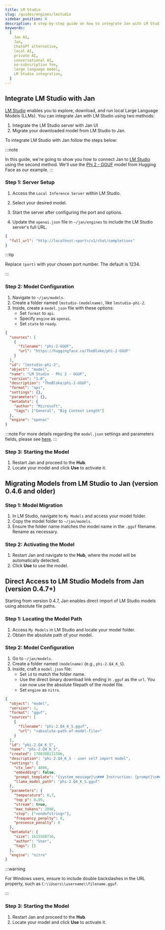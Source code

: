 ```yaml
---
title: LM Studio
slug: /guides/engines/lmstudio
sidebar_position: 8
description: A step-by-step guide on how to integrate Jan with LM Studio.
keywords:
  [
    Jan AI,
    Jan,
    ChatGPT alternative,
    local AI,
    private AI,
    conversational AI,
    no-subscription fee,
    large language model,
    LM Studio integration,
  ]
---
```


## Integrate LM Studio with Jan

[LM Studio](https://lmstudio.ai/) enables you to explore, download, and run local Large Language Models (LLMs). You can integrate Jan with LM Studio using two methods:
1. Integrate the LM Studio server with Jan UI
2. Migrate your downloaded model from LM Studio to Jan.

To integrate LM Studio with Jan follow the steps below:

:::note

In this guide, we're going to show you how to connect Jan to [LM Studio](https://lmstudio.ai/) using the second method. We'll use the [Phi 2 - GGUF](https://huggingface.co/TheBloke/phi-2-GGUF) model from Hugging Face as our example.
:::
### Step 1: Server Setup

1. Access the `Local Inference Server` within LM Studio.
2. Select your desired model.
3. Start the server after configuring the port and options.

4. Update the `openai.json` file in `~/jan/engines` to include the LM Studio server's full URL.

```json title="~/jan/engines/openai.json"
{
  "full_url": "http://localhost:<port>/v1/chat/completions"
}
```

:::tip

Replace `(port)` with your chosen port number. The default is 1234.

:::

### Step 2: Model Configuration

1. Navigate to `~/jan/models`.
2. Create a folder named `lmstudio-(modelname)`, like `lmstudio-phi-2`.
3. Inside, create a `model.json` file with these options:
   - Set `format` to `api`.
   - Specify `engine` as `openai`.
   - Set `state` to `ready`.
  
```json title="~/jan/models/lmstudio-phi-2/model.json"
{
  "sources": [
    {
      "filename": "phi-2-GGUF",
      "url": "https://huggingface.co/TheBloke/phi-2-GGUF"
    }
  ],
  "id": "lmstudio-phi-2",
  "object": "model",
  "name": "LM Studio - Phi 2 - GGUF",
  "version": "1.0",
  "description": "TheBloke/phi-2-GGUF",
  "format": "api",
  "settings": {},
  "parameters": {},
  "metadata": {
    "author": "Microsoft",
    "tags": ["General", "Big Context Length"]
  },
  "engine": "openai"
}
```
:::note
For more details regarding the `model.json` settings and parameters fields,  please see [here](/guides/engines/remote-server/#modeljson).
:::


### Step 3: Starting the Model

1. Restart Jan and proceed to the **Hub**.
2. Locate your model and click **Use** to activate it.

## Migrating Models from LM Studio to Jan (version 0.4.6 and older)

### Step 1: Model Migration

1. In LM Studio, navigate to `My Models` and access your model folder.
2. Copy the model folder to `~/jan/models`.
3. Ensure the folder name matches the model name in the `.gguf` filename. Rename as necessary.

### Step 2: Activating the Model

1. Restart Jan and navigate to the **Hub**, where the model will be automatically detected.
2. Click **Use** to use the model.

## Direct Access to LM Studio Models from Jan (version 0.4.7+)

Starting from version 0.4.7, Jan enables direct import of LM Studio models using absolute file paths.


### Step 1: Locating the Model Path

1. Access `My Models` in LM Studio and locate your model folder.
2. Obtain the absolute path of your model.

### Step 2: Model Configuration

1. Go to `~/jan/models`.
2. Create a folder named `(modelname)` (e.g., `phi-2.Q4_K_S`).
3. Inside, craft a `model.json` file:
   - Set `id` to match the folder name.
   - Use the direct binary download link ending in `.gguf` as the `url`. You can now use the absolute filepath of the model file.
   - Set `engine` as `nitro`.

```json
{
  "object": "model",
  "version": 1,
  "format": "gguf",
  "sources": [
    {
      "filename": "phi-2.Q4_K_S.gguf",
      "url": "<absolute-path-of-model-file>"
    }
  ],
  "id": "phi-2.Q4_K_S",
  "name": "phi-2.Q4_K_S",
  "created": 1708308111506,
  "description": "phi-2.Q4_K_S - user self import model",
  "settings": {
    "ctx_len": 4096,
    "embedding": false,
    "prompt_template": "{system_message}\n### Instruction: {prompt}\n### Response:",
    "llama_model_path": "phi-2.Q4_K_S.gguf"
  },
  "parameters": {
    "temperature": 0.7,
    "top_p": 0.95,
    "stream": true,
    "max_tokens": 2048,
    "stop": ["<endofstring>"],
    "frequency_penalty": 0,
    "presence_penalty": 0
  },
  "metadata": {
    "size": 1615568736,
    "author": "User",
    "tags": []
  },
  "engine": "nitro"
}
```

:::warning

For Windows users, ensure to include double backslashes in the URL property, such as `C:\\Users\\username\\filename.gguf`.

:::

### Step 3: Starting the Model

1. Restart Jan and proceed to the **Hub**.
2. Locate your model and click **Use** to activate it.